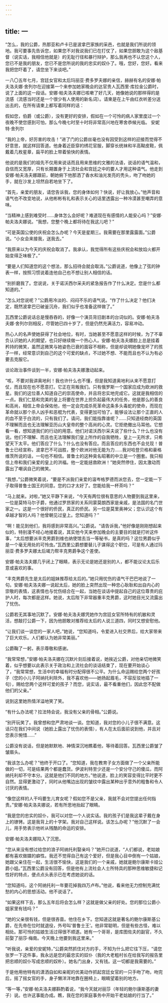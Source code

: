 ```yaml
---
---
---
```

title: 一
---




“怎么，我的公爵，热那亚和卢卡已是波拿巴家族的采邑，也就是我们所说的领地。我可要事先告诉您，如果您不对我说我们已在打仗了，如果您胆敢为这个敌基督（说实话，我相信他就是）的无耻行径和暴行辩护，那么我再也不认您这个人，您已不是我的朋友，您已不是您所说的我的忠实的奴仆了。哦，您好，您好。看来我把您吓着了，请您坐下来谈吧。”

一八〇五年七月，宫廷女官和太后玛丽亚·费多罗夫娜的亲信，赫赫有名的安娜·帕夫洛夫娜·舍列尔在迎接第一个来参加她家晚会的达官贵人瓦西里·库拉金公爵时，说了上面的这一段话。安娜·帕夫洛夫娜已咳嗽了好几天，她像她说的那样得的是流感（流感当时还是一个很少有人使用的新名词）。请柬是在上午由红衣听差分送出去的，在所有请柬上都写着同样的话：

假如您，伯爵（或公爵），没有更好的安排，假如在一个可怜的病人家里度过一个夜晚不使您感到可怕，那么今晚七时至十时将非常高兴地在寒舍恭候光临。 安妮特·舍列尔

“我的上帝，好厉害的攻击！”进了门的公爵丝毫也没有因受到这样的迎接而觉得不好意思，就这样回答道。他身着近臣穿的绣花官服，脚穿长统袜和半高靿皮鞋，佩戴着几枚星章，扁平的脸上带着愉快的表情。

他说的是我们的祖先不仅用来说话而且用来思维的文雅的法语，说话的语气温和，自信而又宽厚，只有长期置身于上流社会和宫廷之中的要人才用这种语气。他走到安娜·帕夫洛夫娜跟前，朝她俯下他那洒了香水和油光发亮的秃头，吻了吻她的手，就在沙发上坦然自若地坐下了。

“首先，亲爱的朋友，请您告诉我，您的身体如何？快说，好让我放心。”他声音和语气也不改变地说，从他彬彬有礼和表示关心的话里透露出一种冷漠甚至嘲弄的意味。

“当精神上感到难受时……身体怎么会好呢？难道现在有感情的人能安心吗？”安娜·帕夫洛夫娜说。“我想，您整个晚上都将待在我这儿吧？”

“可是英国公使的庆祝会怎么办呢？今天是星期三。我需要在那里露露面。”公爵说。“小女会来接我，送我去。”

“我原来以为今天的庆祝会取消了。我承认，我觉得所有这些庆祝会和放焰火都开始变得乏味极了。”

“要是人们知道您的这个想法，那么招待会就会取消。”公爵说道，他像上了弦的钟表一样，按照习惯说着连他自己也不想让别人相信的话。

“别折磨我了。您说说，关于诺沃西尔采夫的紧急报告作了什么决定。您是什么都知道的。”

“怎么对您说呢？”公爵用冷淡的、闷闷不乐的语气说。“作了什么决定？他们决定，既然波拿巴已破釜沉舟，我们似乎也准备这样做了。”

瓦西里公爵说话总是慢吞吞的，好像一个演员背旧剧本的台词似的。安娜·帕夫洛夫娜·舍列尔则相反，尽管她已四十岁了，但是仍然充满活力，容易冲动。

热心人的名声使她获得了社会地位，有时，当她甚至不愿意这样的时候，为了不辜负认识她的人的期望，也只好继续做一个热心人。安娜·帕夫洛夫娜脸上总是挂着矜持的微笑，虽然这微笑与她姿色已衰的面容不相称，但是却说明她像宠坏了的孩子一样，经常意识到自己的这个可爱的缺点，不过她不想、不能而且也不认为有必要去克服它。

谈论政治事件谈到一半，安娜·帕夫洛夫娜激动起来。

“咳，不要对我讲奥地利！我也许什么也不懂，但是我知道奥地利从来不愿意打仗，而且现在也不愿意打。它正在背叛我们。只有俄罗斯一个国家应成为欧洲的救星。我们的这位善人知道自己的崇高使命，并且将忠实地完成它。这就是我相信的一点。我们仁慈和完美的皇上将要在世界上担负起最伟大的任务，他是那么的善良和高尚，相信上帝会保佑他，他一定会完成杀死革命这条多头毒蛇的使命，而现在革命就以那个杀人凶手和恶棍为代表，变得更加可怕了。能够设法让那个正直的人的血不至于白流的，只有我们了。请问，我们能指靠谁呢？……只知道经商的英国不理解而且也无法理解亚历山大皇帝的整个高尚的心灵。它拒绝撤出马耳他。它想看一看，想知道我们的行动的用意。他们对诺沃西尔采夫说了些什么？什么也没有说。他们不理解、而且也无法理解我们皇上所作的自我牺牲，皇上一无所求，只希望天下太平。他们答应了什么？什么也没有答应。而且答应的东西也不会兑现！普鲁士已经宣称，波拿巴不可战胜，整个欧洲对他无能为力……我对哈登贝格和豪格维茨所说的话，一句也不相信。普鲁士的这种臭名昭著的中立是一个圈套。我只相信上帝和我们亲爱的皇上的洪福。他一定能拯救欧洲！”她突然停住，因太激动而露出了嘲讽自己的微笑。

“我想，”公爵微笑着说，“要是不派我们亲爱的温岑格罗德而派您去，您一定能一下子取得普鲁士国王的同意。您的口才太好了。您能给我一杯茶吗？”

“马上就来。对啦，”她又平静下来说，“今天有两位很有意思的人物要到我这里来，一位是莫特马尔子爵，他通过罗昂家的关系同蒙莫朗西家是亲戚，是法国的名门世家之一。这是一个很好的侨民，真正的侨民。另一位是莫里奥神父；您认识这个有卓越才智的人吗？他曾朝见过皇上。您知道吗？”

“啊！能见到他们，我将感到非常高兴。”公爵说。“请告诉我，”他好像是刚刚想起来似的，特别漫不经心地接着说，其实他今天来参加晚会的主要目的就是打听这件事，“太后想要派丰克男爵到维也纳使馆去当一等秘书，是真的吗？这位男爵似乎是一个毫无用处的可怜虫。”瓦西里公爵想要替儿子谋得这个职位，可是有人通过玛丽亚·费多罗夫娜太后竭力帮丰克男爵争这个差使。

安娜·帕夫洛夫娜几乎闭上了眼睛，表示无论是她还是别的人，都不能议论太后乐意或喜欢的事。

“丰克男爵先生是太后的姐妹推荐给太后的。”她只用忧伤的语气干巴巴地说了一句。安娜·帕夫洛夫娜一说起太后，她的脸上突然出现一种忠心耿耿和出自内心的崇敬的表情，这表情也与忧伤结合在一起，当她在谈话中提起自己的这位尊贵的庇护人时，每次都是这样。她说，太后陛下非常器重丰克男爵，这时她目光又流露出了忧伤。

公爵若无其事地沉默了。安娜·帕夫洛夫娜凭她作为宫廷女官所特有的机敏和灵活，想敲打公爵一下，因为他胆敢对推荐给太后的人说三道四，同时又想安慰他。

“让我们谈一谈您的一家人吧，”她说，“您知道吗，令爱进入社交界后，给大家带来了巨大欢乐。人们都认为她非常美丽。”

公爵鞠了一躬，表示尊敬和感谢。

“我常常想，”安娜·帕夫洛夫娜在沉默片刻后接着说，她挨近公爵，对他亲切地微笑着，似乎想要以此表示关于政治和上流社会的谈话结束了，现在要开始谈心了，“我常常想，生活中的幸福有时分配得很不公平。为什么命运赐给您两个好孩子（您的小儿子阿纳托利除外，我不喜欢他——她扬起眉毛，不容反驳地插了一句），赐给您两个这样可爱的孩子？而您，说实话，最不看重他们，因此您不配做他们的父亲。”

说到这里她热情洋溢地笑了笑。

“有什么办法呢？拉法特会说，我没有父亲的骨相。”公爵说。

“别开玩笑了。我曾想和您严肃地谈一谈。您知道，我对您的小儿子很不满意。这话只在我们中间说（她脸上露出了忧伤的表情），有人在太后面前说到他，并且对您表示惋惜……”

公爵没有说话，但是她默默地、神情深沉地瞧着他，等待着回答。瓦西里公爵皱了皱眉头。

“我该怎么办呢？”他终于开口了。“您知道，我在教育子女方面做了一个父亲所能做的一切，可是结果两个都是蠢货。伊波利特至少还是一个安分守己的傻瓜，而阿纳托利却不守本分。这就是他们不同的地方。”他说道，脸上的笑容变得比平时更不自然。显得更激动了，同时从他嘴边出现的皱纹中露出某种出乎意外的粗鲁和令人讨厌的表情。

“像您这样的人干吗要生儿育女呢？假如您不是父亲，我就不会对您提出任何指责。”安娜·帕夫洛夫娜说，若有所思地抬起了眼睛。

“我是您的忠实的奴仆，我可以对您一个人说实话。我的孩子们是我这辈子戴在身上的镣铐。这是我背上的十字架。我对自己这样说。该怎么办呢？”他沉默了一会儿，用手势表示他听从残酷的命运的安排。

安娜·帕夫洛夫娜陷入了沉思。

“您从来没有想过给您的浪子阿纳托利娶亲吗？”她开口说道，“人们都说，老姑娘都有喜欢做媒的癖性。我还不觉得自己有这个爱好，但是我心目中倒有一个姑娘，她跟父亲住在一起，生活很不愉快，这是我们的一个亲戚，她就是鲍尔康斯卡娅公爵小姐。”瓦西里公爵没有回答，但是他有上流社会人士所特具的那种思维敏捷和记性好的特点，便点点头表示已在考虑她说的话。

“您知道吗，这个阿纳托利一年要花掉我四万卢布。”他说，看来他无力控制充满忧愁的内心的思想活动。他不说话了。

“如果这样下去，那么五年后将会怎么样？这就是做父亲的好处。您的那位公爵小姐家里有钱吗？”

“她的父亲很有钱，但是很吝啬。他住在乡下。您知道这就是著名的鲍尔康斯基公爵，在先帝在位时就退役，外号叫‘普鲁士王’。他非常聪明，但是有些古怪，难以相处。那可怜的姑娘生活过得很不顺遂。她有一个哥哥，是库图佐夫的副官，不久前娶了丽莎·梅南。今天晚上他要到我这里来。”

“听我说，亲爱的安妮特，”公爵突然抓住对方的手，不知为什么把它往下压，“请您张罗一下这件事，我永远是您的最忠实的奴仆（我的大老粗村长在给我写的报告里把忠顺的奴仆写成忠顺的奴朴）。她名门出身，又有钱。这一切都是我需要的。”

于是他用他特有的潇洒自如和亲昵的优美动作抓起宫廷女官的一只手吻了吻，吻完后，摇了摇女官的手，身子懒洋洋地靠在圈椅上，眼睛望着别的地方。

“等一等，”安娜·帕夫洛夫娜斟酌着说，“我今天就对丽莎（年轻的鲍尔康斯基的妻子）说。也许这事能办成。瞧，我在您的家庭事务中开始干老姑娘的行当了。”